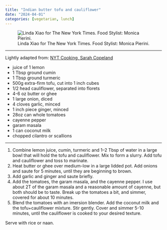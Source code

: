 ```yaml
---
title: "Indian butter tofu and cauliflower"
date: "2024-04-01"
categories: [vegetarian, lunch]
---
```


![Linda Xiao for The New York Times. Food Stylist: Monica Pierini.](https://static01.nyt.com/images/2019/03/11/dining/sc-butter-tofu/merlin_151400949_506842b1-ded5-442e-88b5-4f1e13be071e-master768.jpg?w=1280&q=75)

---

::: aside

Lightly adapted from: [NYT Cooking, Sarah Copeland](https://cooking.nytimes.com/recipes/1020094-tofu-makhani-indian-butter-tofu?campaign_id=58&emc=edit_ck_20240331&instance_id=118874&nl=cooking&regi_id=70046833&segment_id=162235&te=1&user_id=0d14166aa22f6f4fed52255ca15ee629)

:::


- juice of 1 lemon
- 1 Tbsp ground cumin
- 1 Tbsp ground turmeric
- 500g extra-firm tofu, cut into 1 inch cubes
- 1/2 head cauliflower, separated into florets
- 4-6 oz butter or ghee
- 1 large onion, diced
- 4 cloves garlic, minced
- 1 inch piece ginger, minced
- 28oz can whole tomatoes
- cayenne pepper
- garam masala
- 1 can coconut milk
- chopped cilantro or scallions

---


1. Combine lemon juice, cumin, turmeric and 1&ndash;2 Tbsp of water in a large
bowl that will hold the tofu and cauliflower. Mix to form a slurry. Add tofu 
and cauliflower and toss to marinate.
2. Heat butter or ghee over medium-low in a large lidded pot. Add onions and
saute for 5
minutes, until they are beginning to brown. 
3. Add garlic and ginger and saute briefly.
4. Add the tomatoes, the garam masala, and the cayenne pepper. I use about 2T
of the garam masala and a reasonable amount of cayenne, but both should be to
taste. Break up the tomatoes a bit, and simmer, covered for about 10 minutes.
5. Blend the tomatoes with an imersion blender. Add the coconut milk and the 
tofu+cauliflower mixture. Stir gently. Cover and simmer 5-10 minutes, until the 
cauliflower is cooked to your desired texture.

Serve with rice or naan.




